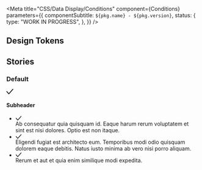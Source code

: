 

<Meta
  title="CSS/Data Display/Conditions"
  component={Conditions}
  parameters={{
    componentSubtitle: `${pkg.name} - ${pkg.version}`,
    status: {
      type: "WORK IN PROGRESS",
    },
  }}
/>

<Description markdown={readme} />

## Design Tokens

<DesignTokenDocBlock categoryName="Conditions" viewType="table" />

## Stories

### Default

<Canvas>
  <Story name="Default">
    <div className="denhaag-list__wrapper denhaag-conditions">
      <div className="denhaag-conditions__label-container">
        <div className="denhaag-conditions__label">
          <svg
            className="denhaag-conditions__label-icon"
            aria-hidden="true"
            width="18"
            height="14"
            viewBox="0 0 18 14"
            fill="none"
            xmlns="http://www.w3.org/2000/svg"
          >
            <path
              d="M17.6644 0.252601C18.0772 0.619519 18.1143 1.25159 17.7474 1.66437L7.08075 13.6644C6.89099 13.8779 6.61898 14 6.33334 14C6.04771 14 5.7757 13.8779 5.58593 13.6644L0.252601 7.66437C-0.114317 7.25159 -0.077136 6.61952 0.335647 6.2526C0.74843 5.88568 1.3805 5.92286 1.74742 6.33565L6.33334 11.4948L16.2526 0.335647C16.6195 -0.077136 17.2516 -0.114317 17.6644 0.252601Z"
              fill="currentColor"
            />
          </svg>
        </div>
      </div>
      <h4 className="denhaag-list__subheader denhaag-conditions__title">Subheader</h4>
      <ul className="denhaag-list denhaag-conditions__list">
        <li className="denhaag-list__item denhaag-conditions__list-item">
          <div className="denhaag-list__item-icon denhaag-conditions__item-icon">
            <svg
              className="denhaag-icon"
              aria-hidden="true"
              width="16"
              height="12"
              viewBox="0 0 16 12"
              fill="none"
              xmlns="http://www.w3.org/2000/svg"
            >
              <path
                d="M15.2203 0.37847C15.5643 0.684235 15.5953 1.21096 15.2895 1.55495L6.40063 11.5549C6.24249 11.7329 6.01582 11.8346 5.77779 11.8346C5.53975 11.8346 5.31309 11.7329 5.15495 11.5549L0.710501 6.55495C0.404736 6.21096 0.43572 5.68424 0.779706 5.37847C1.12369 5.0727 1.65042 5.10369 1.95618 5.44767L5.77779 9.74698L14.0438 0.447674C14.3496 0.103689 14.8763 0.0727049 15.2203 0.37847Z"
                fill="currentColor"
              />
            </svg>
          </div>
          <div className="denhaag-list__item-text denhaag-conditions__text">
            <span className="denhaag-list__item-text-primary denhaag-conditions__text-content">
              Ab consequatur quia quisquam id. Eaque harum rerum voluptatem et sint est nisi dolores. Optio est non
              itaque.
            </span>
          </div>
        </li>
        <li className="denhaag-list__item denhaag-conditions__list-item">
          <div className="denhaag-list__item-icon denhaag-conditions__item-icon">
            <svg
              className="denhaag-icon"
              aria-hidden="true"
              width="16"
              height="12"
              viewBox="0 0 16 12"
              fill="none"
              xmlns="http://www.w3.org/2000/svg"
            >
              <path
                d="M15.2203 0.37847C15.5643 0.684235 15.5953 1.21096 15.2895 1.55495L6.40063 11.5549C6.24249 11.7329 6.01582 11.8346 5.77779 11.8346C5.53975 11.8346 5.31309 11.7329 5.15495 11.5549L0.710501 6.55495C0.404736 6.21096 0.43572 5.68424 0.779706 5.37847C1.12369 5.0727 1.65042 5.10369 1.95618 5.44767L5.77779 9.74698L14.0438 0.447674C14.3496 0.103689 14.8763 0.0727049 15.2203 0.37847Z"
                fill="currentColor"
              />
            </svg>
          </div>
          <div className="denhaag-list__item-text denhaag-conditions__text">
            <span className="denhaag-list__item-text-primary denhaag-conditions__text-content">
              Eligendi fugiat est architecto eum. Temporibus modi odio quisquam dolorem eaque debitis. Natus iusto
              minima ab vero nisi porro aliquam.
            </span>
          </div>
        </li>
        <li className="denhaag-list__item denhaag-conditions__list-item">
          <div className="denhaag-list__item-icon denhaag-conditions__item-icon">
            <svg
              className="denhaag-icon"
              aria-hidden="true"
              width="16"
              height="12"
              viewBox="0 0 16 12"
              fill="none"
              xmlns="http://www.w3.org/2000/svg"
            >
              <path
                d="M15.2203 0.37847C15.5643 0.684235 15.5953 1.21096 15.2895 1.55495L6.40063 11.5549C6.24249 11.7329 6.01582 11.8346 5.77779 11.8346C5.53975 11.8346 5.31309 11.7329 5.15495 11.5549L0.710501 6.55495C0.404736 6.21096 0.43572 5.68424 0.779706 5.37847C1.12369 5.0727 1.65042 5.10369 1.95618 5.44767L5.77779 9.74698L14.0438 0.447674C14.3496 0.103689 14.8763 0.0727049 15.2203 0.37847Z"
                fill="currentColor"
              />
            </svg>
          </div>
          <div className="denhaag-list__item-text denhaag-conditions__text">
            <span className="denhaag-list__item-text-primary denhaag-conditions__text-content">
              Rerum et aut et quia enim similique modi expedita.
            </span>
          </div>
        </li>
      </ul>
    </div>
  </Story>
</Canvas>
